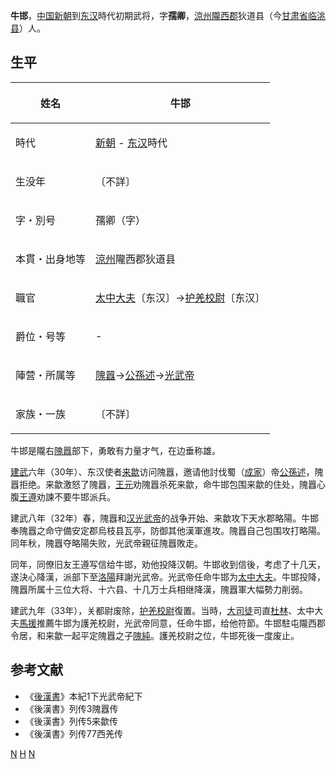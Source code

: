 '''牛邯'''，[[中国|中国]][[新朝|新朝]]到[[东汉|东汉]]時代初期武将，字'''孺卿'''，[[涼州|涼州]][[隴西郡|隴西郡]]狄道县（今[[甘肃省|甘肃省]][[临洮县|临洮县]]）人。
== 生平 ==
{| class="wikitable" style="float:right; font-size:smaller"
|-
! 姓名
| 牛邯 
|-
! 時代
| [[新朝|新朝]] - [[东汉|东汉]]時代 
|-
! 生没年
| 〔不詳〕
|-
! 字・別号
| 孺卿（字）
|-
! 本貫・出身地等
| [[涼州|涼州]]隴西郡狄道县
|-
! 職官
| [[太中大夫|太中大夫]]〔东汉〕→[[护羌校尉|护羌校尉]]〔东汉〕
|-
! 爵位・号等
| - 
|-
! 陣营・所属等
| [[隗囂|隗囂]]→[[公孫述|公孫述]]→[[光武帝|光武帝]]
|-
! 家族・一族
| 〔不詳〕
|}
牛邯是隴右[[隗囂|隗囂]]部下，勇敢有力量才气，在边垂称雄。

[[建武_(漢)|建武]]六年（30年）、东汉使者[[来歙|来歙]]访问隗囂，邀请他討伐蜀（[[成家|成家]]）帝[[公孫述|公孫述]]，隗囂拒绝。来歙激怒了隗囂，[[王元_(东汉)|王元]]劝隗囂杀死来歙，命牛邯包围来歙的住处，隗囂心腹[[王遵_(京兆)|王遵]]劝諫不要牛邯派兵。

建武八年（32年）春，隗囂和[[汉光武帝|汉光武帝]]的战争开始、来歙攻下天水郡略陽。牛邯奉隗囂之命守備安定郡烏枝县瓦亭，防御其他漢軍進攻。隗囂自己包围攻打略陽。同年秋，隗囂夺略陽失败，光武帝親征隗囂敗走。

同年，同僚旧友王遵写信给牛邯，劝他投降汉朝。牛邯收到信後，考虑了十几天，遂決心降漢，派部下至[[洛陽|洛陽]]拜謝光武帝。光武帝任命牛邯为[[太中大夫|太中大夫]]。牛邯投降，隗囂所属十三位大将、十六县、十几万士兵相继降漢，隗囂軍大幅勢力削弱。

建武九年（33年），关都尉废除，[[护羌校尉|护羌校尉]]復置。当時，[[大司徒|大司徒]]司直[[杜林_(東漢)|杜林]]、太中大夫[[馬援|馬援]]推薦牛邯为護羌校尉，光武帝同意，任命牛邯，给他符節。牛邯駐屯隴西郡令居，和来歙一起平定隗囂之子[[隗純|隗純]]。護羌校尉之位，牛邯死後一度废止。

== 参考文献 ==
*《[[後漢書|後漢書]]》本紀1下光武帝紀下
*《後漢書》列传3隗囂传
*《後漢書》列传5来歙传
*《後漢書》列传77西羌传
[[Category:东汉武官|N]]
[[Category:牛姓|H]]
[[Category:临洮人|N]]